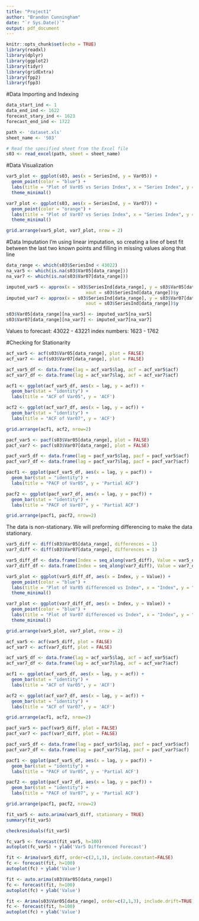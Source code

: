 ```yaml
---
title: "Project1"
author: "Brandon Cunningham"
date: "`r Sys.Date()`"
output: pdf_document
---
```


```r
knitr::opts_chunk$set(echo = TRUE)
library(readxl)
library(dplyr)
library(ggplot2)
library(tidyr)
library(gridExtra)
library(fpp2)
library(fpp3)
```

#Data Importing and Indexing

```r
data_start_ind <- 1
data_end_ind <- 1622
forecast_stary_ind <- 1623
forecast_end_ind <- 1722

path <- 'dataset.xls'
sheet_name <- 'S03'

# Read the specified sheet from the Excel file
s03 <- read_excel(path, sheet = sheet_name)
```

#Data Visualization

```r
var5_plot <- ggplot(s03, aes(x = SeriesInd, y = Var05)) +
  geom_point(color = "blue") +
  labs(title = "Plot of Var05 vs Series Index", x = "Series Index", y = "Value") +
  theme_minimal()
```

```r
var7_plot <- ggplot(s03, aes(x = SeriesInd, y = Var07)) +
  geom_point(color = "orange") +
  labs(title = "Plot of Var07 vs Series Index", x = "Series Index", y = "Value") +
  theme_minimal()
```

```r
grid.arrange(var5_plot, var7_plot, nrow = 2)
```

#Data Imputation 
I'm using linear imputation, so creating a line of best fit between the last two known points and filling in missing values along that line

```r
data_range <- which(s03$SeriesInd < 43022)
na_var5 <- which(is.na(s03$Var05[data_range]))
na_var7 <- which(is.na(s03$Var07[data_range]))
```

```r
imputed_var5 <- approx(x = s03$SeriesInd[data_range], y = s03$Var05[data_range], 
                              xout = s03$SeriesInd[data_range])$y
imputed_var7 <- approx(x = s03$SeriesInd[data_range], y = s03$Var07[data_range], 
                              xout = s03$SeriesInd[data_range])$y
```

```r
s03$Var05[data_range][na_var5] <- imputed_var5[na_var5]
s03$Var07[data_range][na_var7] <- imputed_var7[na_var7]
```

Values to forecast: 43022 - 43221
index numbers: 1623 - 1762

#Checking for Stationarity

```r
acf_var5 <- acf(s03$Var05[data_range], plot = FALSE)
acf_var7 <- acf(s03$Var07[data_range], plot = FALSE)

acf_var5_df <- data.frame(lag = acf_var5$lag, acf = acf_var5$acf)
acf_var7_df <- data.frame(lag = acf_var7$lag, acf = acf_var7$acf)

acf1 <- ggplot(acf_var5_df, aes(x = lag, y = acf)) +
  geom_bar(stat = "identity") +
  labs(title = "ACF of Var05", y = 'ACF')

acf2 <- ggplot(acf_var7_df, aes(x = lag, y = acf)) +
  geom_bar(stat = "identity") +
  labs(title = "ACF of Var07", y = 'ACF')

grid.arrange(acf1, acf2, nrow=2)
```

```r
pacf_var5 <- pacf(s03$Var05[data_range], plot = FALSE)
pacf_var7 <- pacf(s03$Var07[data_range], plot = FALSE)

pacf_var5_df <- data.frame(lag = pacf_var5$lag, pacf = pacf_var5$acf)
pacf_var7_df <- data.frame(lag = pacf_var7$lag, pacf = pacf_var7$acf)

pacf1 <- ggplot(pacf_var5_df, aes(x = lag, y = pacf)) +
  geom_bar(stat = "identity") +
  labs(title = "PACF of Var05", y = 'Partial ACF')

pacf2 <- ggplot(pacf_var7_df, aes(x = lag, y = pacf)) +
  geom_bar(stat = "identity") +
  labs(title = "PACF of Var07", y = 'Partial ACF')

grid.arrange(pacf1, pacf2, nrow=2)
```
The data is non-stationary.
We will preforming differencing to make the data stationary.

```r
var5_diff <- diff(s03$Var05[data_range], differences = 1)
var7_diff <- diff(s03$Var07[data_range], differences = 1)

var5_diff_df <- data.frame(Index = seq_along(var5_diff), Value = var5_diff)
var7_diff_df <- data.frame(Index = seq_along(var7_diff), Value = var7_diff)
```

```r
var5_plot <- ggplot(var5_diff_df, aes(x = Index, y = Value)) +
  geom_point(color = "blue") +
  labs(title = "Plot of Var05 differenced vs Index", x = "Index", y = "Value") +
  theme_minimal()
```

```r
var7_plot <- ggplot(var7_diff_df, aes(x = Index, y = Value)) +
  geom_point(color = "blue") +
  labs(title = "Plot of Var07 differenced vs Index", x = "Index", y = "Value") +
  theme_minimal()
```

```r
grid.arrange(var5_plot, var7_plot, nrow = 2)
```
```r
acf_var5 <- acf(var5_diff, plot = FALSE)
acf_var7 <- acf(var7_diff, plot = FALSE)

acf_var5_df <- data.frame(lag = acf_var5$lag, acf = acf_var5$acf)
acf_var7_df <- data.frame(lag = acf_var7$lag, acf = acf_var7$acf)

acf1 <- ggplot(acf_var5_df, aes(x = lag, y = acf)) +
  geom_bar(stat = "identity") +
  labs(title = "ACF of Var05", y = 'ACF')

acf2 <- ggplot(acf_var7_df, aes(x = lag, y = acf)) +
  geom_bar(stat = "identity") +
  labs(title = "ACF of Var07", y = 'ACF')

grid.arrange(acf1, acf2, nrow=2)
```

```r
pacf_var5 <- pacf(var5_diff, plot = FALSE)
pacf_var7 <- pacf(var7_diff, plot = FALSE)

pacf_var5_df <- data.frame(lag = pacf_var5$lag, pacf = pacf_var5$acf)
pacf_var7_df <- data.frame(lag = pacf_var7$lag, pacf = pacf_var7$acf)

pacf1 <- ggplot(pacf_var5_df, aes(x = lag, y = pacf)) +
  geom_bar(stat = "identity") +
  labs(title = "PACF of Var05", y = 'Partial ACF')

pacf2 <- ggplot(pacf_var7_df, aes(x = lag, y = pacf)) +
  geom_bar(stat = "identity") +
  labs(title = "PACF of Var07", y = 'Partial ACF')

grid.arrange(pacf1, pacf2, nrow=2)
```

```r
fit_var5 <- auto.arima(var5_diff, stationary = TRUE)
summary(fit_var5)
```

```r
checkresiduals(fit_var5)
```

```r
fc_var5 <- forecast(fit_var5, h=100)
autoplot(fc_var5) + ylab('Var5 Differenced Forecast')
```

```r
fit <- Arima(var5_diff, order=c(2,1,3), include.constant=FALSE)
fc <- forecast(fit, h=100)
autoplot(fc) + ylab('Value')
```

```r
fit <- auto.arima(s03$Var05[data_range])
fc <- forecast(fit, h=100)
autoplot(fc) + ylab('Value')
```


```r
fit <- Arima(s03$Var05[data_range], order=c(2,1,3), include.drift=TRUE)
fc <- forecast(fit, h=100)
autoplot(fc) + ylab('Value')
```
